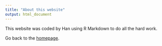 ```yaml
---
title: "About this website"
output: html_document
---
```


This website was coded by Han using R Markdown to do all the hard work. 

Go back to the [homepage](index.html).